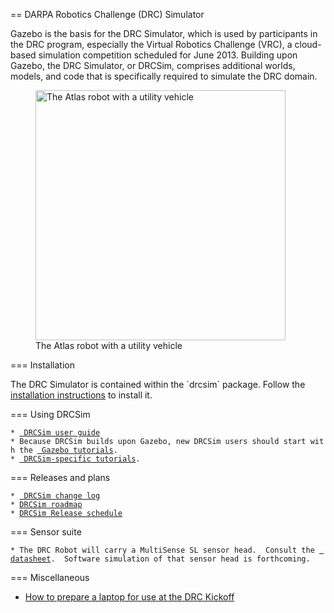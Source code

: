 == DARPA Robotics Challenge (DRC) Simulator


Gazebo is the basis for the DRC Simulator, which is used by participants in the DRC program, especially the Virtual Robotics Challenge (VRC), a cloud-based simulation competition scheduled for June 2013.  Building upon Gazebo, the DRC Simulator, or DRCSim, comprises additional worlds, models, and code that is specifically required to simulate the DRC domain.

[[File:DRCsim_SOA2.png|thumb|center|x400px|The Atlas robot with a utility vehicle]]

=== Installation

The DRC Simulator is contained within the `drcsim` package.  Follow the [[DRC/Install | installation instructions]] to install it.

=== Using DRCSim

 * [[DRC/UserGuide | DRCSim user guide]]
 * Because DRCSim builds upon Gazebo, new DRCSim users should start with the [[Tutorials | Gazebo tutorials]].  
 * [[DRC/Tutorials | DRCSim-specific tutorials]].

=== Releases and plans

 * [[DRC/Change log | DRCSim change log]]
 * [[DRC/Roadmap|DRCSim roadmap]]
 * [[DRC/ReleaseSchedule|DRCSim Release schedule]]

=== Sensor suite

 * The DRC Robot will carry a MultiSense SL sensor head.  Consult the [[Media:MultiSense_SL.PDF | datasheet]].  Software simulation of that sensor head is forthcoming.


=== Miscellaneous

* [[DRC/DRCKickoffLaptops|How to prepare a laptop for use at the DRC Kickoff]]
